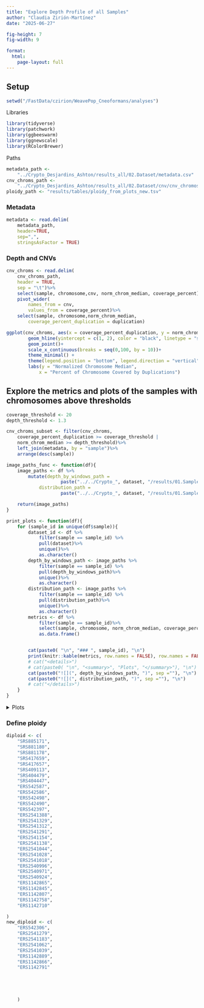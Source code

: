 ```yaml
---
title: "Explore Depth Profile of all Samples"
author: "Claudia Zirión-Martínez"
date: "2025-06-27"

fig-height: 7
fig-width: 9

format: 
  html:
    page-layout: full
---
```



## Setup {#setup}

```r
setwd("/FastData/czirion/WeavePop_Cneoformans/analyses")
```

Libraries

```r
library(tidyverse)
library(patchwork)
library(ggbeeswarm)
library(ggnewscale)
library(RColorBrewer)
```

Paths

```r
metadata_path <-
    "../Crypto_Desjardins_Ashton/results_all/02.Dataset/metadata.csv"
cnv_chroms_path <-
    "../Crypto_Desjardins_Ashton/results_all/02.Dataset/cnv/cnv_chromosomes.tsv"
ploidy_path <- "results/tables/ploidy_from_plots_new.tsv"
```

### Metadata

```r
metadata <- read.delim(
    metadata_path,
    header=TRUE,
    sep=",",
    stringsAsFactor = TRUE)
```

### Depth and CNVs

```r
cnv_chroms <- read.delim(
    cnv_chroms_path,
    header = TRUE,
    sep = "\t")%>%
    select(sample, chromosome,cnv, norm_chrom_median, coverage_percent)%>%
    pivot_wider(
        names_from = cnv,
        values_from = coverage_percent)%>%
    select(sample, chromosome,norm_chrom_median,
        coverage_percent_duplication = duplication)

```

```r
ggplot(cnv_chroms, aes(x = coverage_percent_duplication, y = norm_chrom_median)) +
        geom_hline(yintercept = c(1, 2), color = "black", linetype = "solid") +
        geom_point()+
        scale_x_continuous(breaks = seq(0,100, by = 10))+
        theme_minimal() +
        theme(legend.position = "bottom", legend.direction = "vertical")+
        labs(y = "Normalized Chromosome Median",
            x = "Percent of Chromosome Covered by Duplications")
```

## Explore the metrics and plots of the samples with chromosomes above thresholds

```r
coverage_threshold <- 20
depth_threshold <- 1.3
```

```r
cnv_chroms_subset <- filter(cnv_chroms, 
    coverage_percent_duplication >= coverage_threshold | 
    norm_chrom_median >= depth_threshold)%>%
    left_join(metadata, by = "sample")%>%
    arrange(desc(sample))
```

```r
image_paths_func <- function(df){
    image_paths <- df %>%
        mutate(depth_by_windows_path = 
                    paste("../../Crypto_", dataset, "/results/01.Samples/plots_0.6/", sample, "/depth_by_windows.png", sep = ""),
            distribution_path = 
                    paste("../../Crypto_", dataset, "/results/01.Samples/plots_0.6/", sample, "/depth_boxplot.png", sep = ""))

    return(image_paths)
}

print_plots <- function(df){
    for (sample_id in unique(df$sample)){
        dataset_id <- df %>% 
            filter(sample == sample_id) %>% 
            pull(dataset)%>%
            unique()%>%
            as.character()
        depth_by_windows_path <- image_paths %>%
            filter(sample == sample_id) %>% 
            pull(depth_by_windows_path)%>%
            unique()%>%
            as.character()
        distribution_path <- image_paths %>%
            filter(sample == sample_id) %>% 
            pull(distribution_path)%>%
            unique()%>%
            as.character()    
        metrics <- df %>% 
            filter(sample == sample_id)%>%
            select(sample, chromosome, norm_chrom_median, coverage_percent_duplication)%>%
            as.data.frame()


        cat(paste0( "\n", "### ", sample_id), "\n")
        print(knitr::kable(metrics, row.names = FALSE), row.names = FALSE)
        # cat("<details>")
        # cat(paste0( "\n", "<summary>", "Plots", "</summary>"), "\n")
        cat(paste0("![](", depth_by_windows_path, ")", sep =""), "\n")
        cat(paste0("![](", distribution_path, ")", sep =""), "\n")
        # cat("</details>")
    }
}
```

<details>
<summary> Plots </summary>
```r
image_paths = image_paths_func(cnv_chroms_subset)
print_plots(cnv_chroms_subset)
``` 
</details>

### Define ploidy

```r
diploid <- c(
    "SRS885171",
    "SRS881180",
    "SRS881178",
    "SRS417659",
    "SRS417657",
    "SRS409113",
    "SRS404479",
    "SRS404447",
    "ERS542587",
    "ERS542586",
    "ERS542498",
    "ERS542490",
    "ERS542397",
    "ERS2541388",
    "ERS2541329",
    "ERS2541312",
    "ERS2541291",
    "ERS2541154",
    "ERS2541138",
    "ERS2541044",
    "ERS2541028",
    "ERS2541018",
    "ERS2540996",
    "ERS2540971",
    "ERS2540924",
    "ERS1142865",
    "ERS1142845",
    "ERS1142807",
    "ERS1142758",
    "ERS1142710"

)
new_diploid <- c(
    "ERS542306",
    "ERS2541279",
    "ERS2541183",
    "ERS2541062",
    "ERS2541039",
    "ERS1142889",
    "ERS1142866",
    "ERS1142791"





    )
```